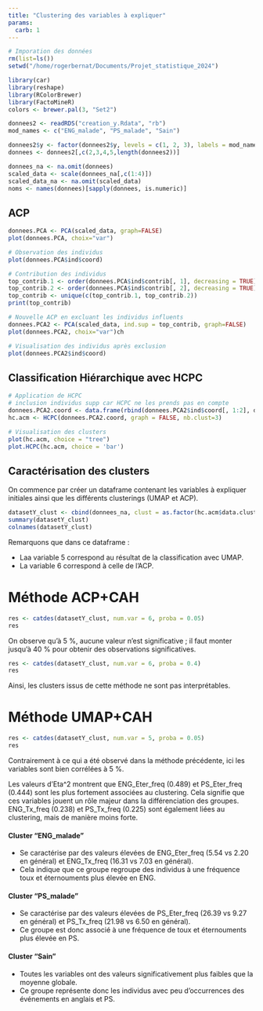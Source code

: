 ```yaml
---
title: "Clustering des variables à expliquer"
params:
  carb: 1
---
```

```r
# Imporation des données
rm(list=ls())
setwd("/home/rogerbernat/Documents/Projet_statistique_2024")

library(car)
library(reshape)
library(RColorBrewer)
library(FactoMineR)
colors <- brewer.pal(3, "Set2")

donnees2 <- readRDS("creation_y.Rdata", "rb")
mod_names <- c("ENG_malade", "PS_malade", "Sain")

donnees2$y <- factor(donnees2$y, levels = c(1, 2, 3), labels = mod_names)
donnees <- donnees2[,c(2,3,4,5,length(donnees2))]

donnees_na <- na.omit(donnees)
scaled_data <- scale(donnees_na[,c(1:4)])
scaled_data_na <- na.omit(scaled_data)
noms <- names(donnees)[sapply(donnees, is.numeric)]
```

## ACP
```r
donnees.PCA <- PCA(scaled_data, graph=FALSE)
plot(donnees.PCA, choix="var")
```

```r
# Observation des individus
plot(donnees.PCA$ind$coord)
```

```r
# Contribution des individus
top_contrib.1 <- order(donnees.PCA$ind$contrib[, 1], decreasing = TRUE)[1:7]
top_contrib.2 <- order(donnees.PCA$ind$contrib[, 2], decreasing = TRUE)[1:3]
top_contrib <- unique(c(top_contrib.1, top_contrib.2))
print(top_contrib)
```

```r
# Nouvelle ACP en excluant les individus influents
donnees.PCA2 <- PCA(scaled_data, ind.sup = top_contrib, graph=FALSE)
plot(donnees.PCA2, choix="var")ch
```

```r
# Visualisation des individus après exclusion
plot(donnees.PCA2$ind$coord)
```

## Classification Hiérarchique avec HCPC
```r
# Application de HCPC
# inclusion individus supp car HCPC ne les prends pas en compte
donnees.PCA2.coord <- data.frame(rbind(donnees.PCA2$ind$coord[, 1:2], donnees.PCA2$ind.sup$coord[, 1:2]))
hc.acm <- HCPC(donnees.PCA2.coord, graph = FALSE, nb.clust=3)

```

```r
# Visualisation des clusters
plot(hc.acm, choice = "tree")
plot.HCPC(hc.acm, choice = 'bar')

```


## Caractérisation des clusters
On commence par créer un dataframe contenant les variables à expliquer initiales ainsi que les différents clusterings (UMAP et ACP).

```r
datasetY_clust <- cbind(donnees_na, clust = as.factor(hc.acm$data.clust$clust))
summary(datasetY_clust)
colnames(datasetY_clust)
```
Remarquons que dans ce dataframe :

* Laa variable 5 correspond au résultat de la classification avec UMAP.
* La variable 6 correspond à celle de l'ACP.

# Méthode ACP+CAH
```R
res <- catdes(datasetY_clust, num.var = 6, proba = 0.05)
res
```

On observe qu'à 5 %, aucune valeur n'est significative ; il faut monter jusqu'à 40 % pour obtenir des observations significatives.

```r
res <- catdes(datasetY_clust, num.var = 6, proba = 0.4)
res
```

Ainsi, les clusters issus de cette méthode ne sont pas interprétables.

# Méthode UMAP+CAH
```R
res <- catdes(datasetY_clust, num.var = 5, proba = 0.05)
res
```
Contrairement à ce qui a été observé dans la méthode précédente, ici les variables sont bien corrélées à 5 %.

Les valeurs d'Eta^2 montrent que ENG_Eter_freq (0.489) et PS_Eter_freq (0.444) sont les plus fortement associées au clustering. Cela signifie que ces variables jouent un rôle majeur dans la différenciation des groupes.  
ENG_Tx_freq (0.238) et PS_Tx_freq (0.225) sont également liées au clustering, mais de manière moins forte.  


#### Cluster "ENG_malade"  
- Se caractérise par des valeurs élevées de ENG_Eter_freq (5.54 vs 2.20 en général) et ENG_Tx_freq (16.31 vs 7.03 en général).  
- Cela indique que ce groupe regroupe des individus  à une fréquence toux et éternouments plus élevée en ENG.

#### Cluster "PS_malade"  
- Se caractérise par des valeurs élevées de PS_Eter_freq (26.39 vs 9.27 en général) et PS_Tx_freq (21.98 vs 6.50 en général).  
- Ce groupe est donc associé à une fréquence de toux et éternouments plus élevée en PS.  

#### Cluster "Sain"  
- Toutes les variables ont des valeurs significativement plus faibles que la moyenne globale.  
- Ce groupe représente donc les individus avec peu d'occurrences des événements en anglais et PS.  
